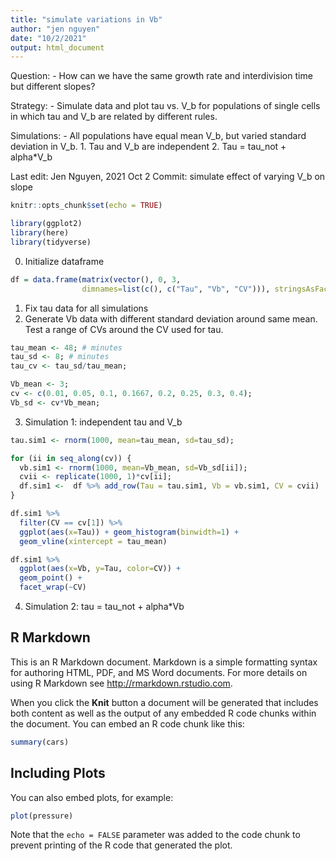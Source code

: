 ```yaml
---
title: "simulate variations in Vb"
author: "jen nguyen"
date: "10/2/2021"
output: html_document
---
```


Question:
  - How can we have the same growth rate and interdivision time but different slopes?

Strategy: 
  - Simulate data and plot tau vs. V_b for populations of single cells in which tau and V_b are related by different rules. 


Simulations:
  - All populations have equal mean V_b, but varied standard deviation in V_b.
    1. Tau and V_b are independent
    2. Tau = tau_not + alpha*V_b


Last edit: Jen Nguyen, 2021 Oct 2
Commit: simulate effect of varying V_b on slope

```r
knitr::opts_chunk$set(echo = TRUE)
```

```r
library(ggplot2)
library(here)
library(tidyverse)
```

0. Initialize dataframe
```r
df = data.frame(matrix(vector(), 0, 3,
                dimnames=list(c(), c("Tau", "Vb", "CV"))), stringsAsFactors=F)
```

1. Fix tau data for all simulations
2. Generate Vb data with different standard deviation around same mean. Test a range of CVs around the CV used for tau.
```r
tau_mean <- 48; # minutes
tau_sd <- 8; # minutes
tau_cv <- tau_sd/tau_mean;

Vb_mean <- 3;
cv <- c(0.01, 0.05, 0.1, 0.1667, 0.2, 0.25, 0.3, 0.4);
Vb_sd <- cv*Vb_mean;
```

3. Simulation 1: independent tau and V_b
```r
tau.sim1 <- rnorm(1000, mean=tau_mean, sd=tau_sd);

for (ii in seq_along(cv)) {
  vb.sim1 <- rnorm(1000, mean=Vb_mean, sd=Vb_sd[ii]);
  cvii <- replicate(1000, 1)*cv[ii];
  df.sim1 <-  df %>% add_row(Tau = tau.sim1, Vb = vb.sim1, CV = cvii) 
}
```

```r
df.sim1 %>% 
  filter(CV == cv[1]) %>% 
  ggplot(aes(x=Tau)) + geom_histogram(binwidth=1) +
  geom_vline(xintercept = tau_mean)
```
```r
df.sim1 %>%
  ggplot(aes(x=Vb, y=Tau, color=CV)) +
  geom_point() +
  facet_wrap(~CV)
```
4. Simulation 2: tau = tau_not + alpha*Vb



## R Markdown

This is an R Markdown document. Markdown is a simple formatting syntax for authoring HTML, PDF, and MS Word documents. For more details on using R Markdown see <http://rmarkdown.rstudio.com>.

When you click the **Knit** button a document will be generated that includes both content as well as the output of any embedded R code chunks within the document. You can embed an R code chunk like this:

```r
summary(cars)
```

## Including Plots

You can also embed plots, for example:

```r
plot(pressure)
```

Note that the `echo = FALSE` parameter was added to the code chunk to prevent printing of the R code that generated the plot.
